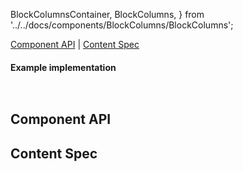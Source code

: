   BlockColumnsContainer,
  BlockColumns,
} from '../../docs/components/BlockColumns/BlockColumns';

<Meta of={BadgeStories} />

<Title>Badge</Title>

[Component API](#ComponentAPI) | [Content Spec](#ContentSpec)

<Canvas of={BadgeStories.Default} />

#### Example implementation

```jsx
<Badge size="medium" count={1} />
```

## Component API <a id="ComponentAPI" />

<ArgTypes />

## Content Spec <a id="ContentSpec" />

<Figma
  showLink
  height="100%"
  url="https://www.figma.com/file/9FDwjR8lYvincseDkKypC4/Component-Documentations?type=design&node-id=731-59622&mode=dev"
/>
